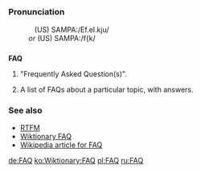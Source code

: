 =={{en}}==

===Pronunciation===
:&nbsp;&nbsp;&nbsp;(US) SAMPA:/Ef.eI.kju/
:<i>or</i> (US) SAMPA:/f{k/

==={{initialism}}===
'''FAQ'''

# {{internet}} "Frequently Asked Question(s)".
# {{internet}} A list of FAQs about a particular topic, with answers.

===See also===
* [[RTFM]]
* [[Wiktionary:Wiktionary FAQ|Wiktionary FAQ]]
* [[w:FAQ|Wikipedia article for FAQ]]

[[de:FAQ]]
[[ko:Wiktionary:FAQ]]
[[pl:FAQ]]
[[ru:FAQ]]
